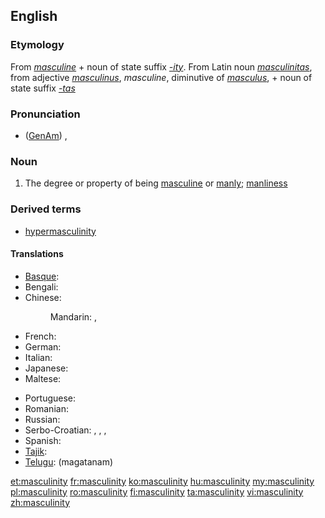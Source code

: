 ==English==

===Etymology===
From ''[[masculine]]'' + noun of state suffix ''[[-ity]]''.  From Latin noun ''[[masculinitas]]'', from adjective ''[[masculinus]]'', ''masculine'', diminutive of ''[[masculus]]'', + noun of state suffix ''[[-tas]]''

===Pronunciation===
* ([[GenAm]]) {{IPA|/ˌmæskjəˈlɪnɪti/}}, {{SAMPA|/%m{skj@"lInIti/}}

===Noun===
{{en-noun|-|masculinities}}

# The degree or property of being [[masculine]] or [[manly]]; [[manliness]]

===Derived terms===
* [[hypermasculinity]]

====Translations====
{{trans-top|degree or property of being masculine}}
* [[Basque]]: {{t-|eu|maskulinotasun|xs=Basque}}
* Bengali: {{t|bn|পুরুষত্ব|sc=Beng}}
* Chinese:
*: Mandarin: {{t|zh|男子特徵|sc=Hani}}, {{t|zh|男子特征|tr=nánzǐ tèzhēng|sc=Hani}}
* French: {{t+|fr|masculinité|f}}
* German: {{t|de|Männlichkeit|f}}
* Italian: {{t-|it|mascolinità|f}}
* Japanese: {{t|ja|男らしさ|tr=otoko-rashisa|sc=Jpan}}
* Maltese: {{t|mt|maskulinità|f|xs=Maltese}}
{{trans-mid}}
* Portuguese: {{t+|pt|masculinidade|f}}
* Romanian: {{t+|ro|masculinitate|f}}
* Russian: {{t|ru|мужественность|f|tr=múžestvennost'|sc=Cyrl}}
* Serbo-Croatian: {{t|sh|muževnost|f|alt=mužévnōst}}, {{t|sh|мужевност|f|alt=муже́вно̄ст}}, {{t|sh|muškost|f|alt=mȕškōst}}, {{t|sh|мушкост|f|alt=му̏шко̄ст}}
* Spanish: {{t-|es|masculinidad|f}}
* [[Tajik]]: {{t|tg|мардонагӣ|tr=mardonagī|sc=Cyrl}}
* [[Telugu]]: {{t|te|మగతనం}} (magatanam)
{{trans-bottom}}

[[et:masculinity]]
[[fr:masculinity]]
[[ko:masculinity]]
[[hu:masculinity]]
[[my:masculinity]]
[[pl:masculinity]]
[[ro:masculinity]]
[[fi:masculinity]]
[[ta:masculinity]]
[[vi:masculinity]]
[[zh:masculinity]]